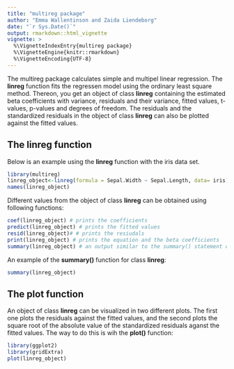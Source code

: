 ```yaml
---
title: "multireg package"
author: "Emma Wallentinson and Zaida Liendeborg"
date: "`r Sys.Date()`"
output: rmarkdown::html_vignette
vignette: >
  %\VignetteIndexEntry{multireg package}
  %\VignetteEngine{knitr::rmarkdown}
  %\VignetteEncoding{UTF-8}
---
```



The multireg package calculates simple and multipel linear regression. The **linreg** function fits the regressen model using the ordinary least square method. Thereon, you get an object of class **linreg** containing the estimated beta coefficients with variance, residuals and their variance, fitted values, t-values, p-values and degrees of freedom. The residuals and the standardized residuals in the object of class **linreg** can also be plotted
against the fitted values. 

## The linreg function
Below is an example using the **linreg** function with the iris data set. 
```r
library(multireg)
linreg_object<-linreg(formula = Sepal.Width ~ Sepal.Length, data= iris)
names(linreg_object)
```

Different values from the object of class **linreg** can be obtained using following functions: 

```r
coef(linreg_object) # prints the coefficients
predict(linreg_object) # prints the fitted values
resid(linreg_object)# # prints the resiudals 
print(linreg_object) # prints the equation and the beta coefficients 
summary(linreg_object) # an output similar to the summary() statement of lm-objects. 
```

An example of the **summary()** function for class **linreg**: 

```r
summary(linreg_object)

```

## The plot function

An object of class **linreg** can be visualized in two different plots. The first one plots the residuals against the fitted values, and the second plots the square root of the absolute value of the standardized residuals aganst the fitted values. The way to do this is wih the **plot()** function: 

```r
library(ggplot2)
library(gridExtra)
plot(linreg_object)

```


